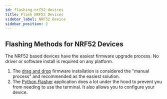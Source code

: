 ```yaml
---
id: flashing-nrf52-devices
title: Flash NRF52 Devices
sidebar_label: NRF52 Device
sidebar_position: 2
---
```


## Flashing Methods for NRF52 Devices

The NRF52 based devices have the easiest firmware upgrade process. No driver or software install is required on any platform.

1. The [drag and drop](/docs/getting-started/flashing-firmware/nrf52/drag-n-drop) firmware installation is considered the "manual process" and recommended as the easiest solution.
2. The [Python Flasher](/docs/software/python/flasher) application does a lot under the hood to prevent you from needing to use the terminal. It also allows you to configure your device.
